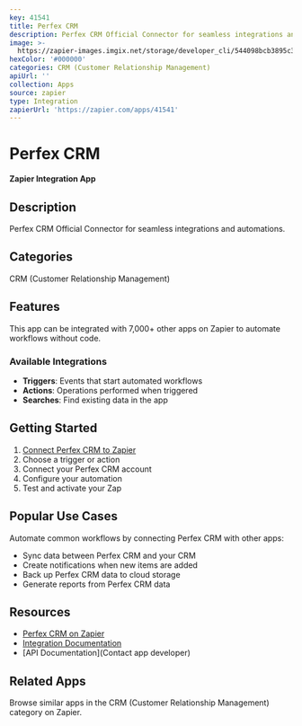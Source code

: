 ```yaml
---
key: 41541
title: Perfex CRM
description: Perfex CRM Official Connector for seamless integrations and automations.
image: >-
  https://zapier-images.imgix.net/storage/developer_cli/544098bcb3895c3fabb4d20a14b3121b_2.png?auto=format%2Ccompress&ixlib=python-3.0.0&q=50
hexColor: '#000000'
categories: CRM (Customer Relationship Management)
apiUrl: ''
collection: Apps
source: zapier
type: Integration
zapierUrl: 'https://zapier.com/apps/41541'
---
```

# Perfex CRM

**Zapier Integration App**

## Description

Perfex CRM Official Connector for seamless integrations and automations.

## Categories

CRM (Customer Relationship Management)

## Features

This app can be integrated with 7,000+ other apps on Zapier to automate workflows without code.

### Available Integrations

- **Triggers**: Events that start automated workflows
- **Actions**: Operations performed when triggered
- **Searches**: Find existing data in the app

## Getting Started

1. [Connect Perfex CRM to Zapier](https://zapier.com/apps/41541)
2. Choose a trigger or action
3. Connect your Perfex CRM account
4. Configure your automation
5. Test and activate your Zap

## Popular Use Cases

Automate common workflows by connecting Perfex CRM with other apps:

- Sync data between Perfex CRM and your CRM
- Create notifications when new items are added
- Back up Perfex CRM data to cloud storage
- Generate reports from Perfex CRM data

## Resources

- [Perfex CRM on Zapier](https://zapier.com/apps/41541)
- [Integration Documentation](https://zapier.com/apps/41541/integrations)
- [API Documentation](Contact app developer)

## Related Apps

Browse similar apps in the CRM (Customer Relationship Management) category on Zapier.

